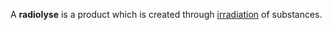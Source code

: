 A '''radiolyse''' is a product which is created through [[irradiation]] of substances.

{{chem-stub}}